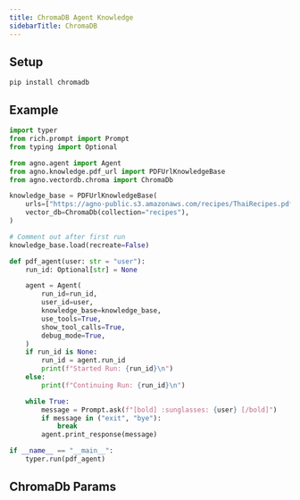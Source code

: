 ```yaml
---
title: ChromaDB Agent Knowledge
sidebarTitle: ChromaDB
---
```


## Setup

```shell
pip install chromadb
```

## Example

```python agent_with_knowledge.py
import typer
from rich.prompt import Prompt
from typing import Optional

from agno.agent import Agent
from agno.knowledge.pdf_url import PDFUrlKnowledgeBase
from agno.vectordb.chroma import ChromaDb

knowledge_base = PDFUrlKnowledgeBase(
    urls=["https://agno-public.s3.amazonaws.com/recipes/ThaiRecipes.pdf"],
    vector_db=ChromaDb(collection="recipes"),
)

# Comment out after first run
knowledge_base.load(recreate=False)

def pdf_agent(user: str = "user"):
    run_id: Optional[str] = None

    agent = Agent(
        run_id=run_id,
        user_id=user,
        knowledge_base=knowledge_base,
        use_tools=True,
        show_tool_calls=True,
        debug_mode=True,
    )
    if run_id is None:
        run_id = agent.run_id
        print(f"Started Run: {run_id}\n")
    else:
        print(f"Continuing Run: {run_id}\n")

    while True:
        message = Prompt.ask(f"[bold] :sunglasses: {user} [/bold]")
        if message in ("exit", "bye"):
            break
        agent.print_response(message)

if __name__ == "__main__":
    typer.run(pdf_agent)
```

## ChromaDb Params

<Snippet file="vectordb_chromadb_params.mdx" />
